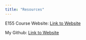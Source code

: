 ```yaml
---
title: "Resources"
---
```


E155 Course Website: [Link to Website](https://hmc-e155.github.io/)

My Github: [Link to Website](https://www.github.com/jacksonphilion)
